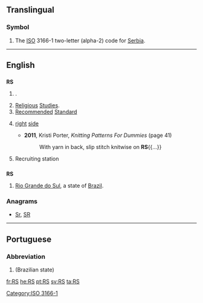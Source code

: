 {{also|.rs|RS-|(RS)-|R's|r's}}
==Translingual==

===Symbol===
{{head|mul|symbol}}

# The [[ISO]] 3166-1 two-letter (alpha-2) code for [[Serbia]].

[[Category:ISO 3166-1]]
----

==English==

==={{initialism-old|en}}===
'''RS'''

# {{context|Mormonism|lang=en}} {{w|Relief Society}}.
# [[religious|Religious]] [[studies|Studies]].
# [[recommended|Recommended]] [[standard|Standard]]
# {{context|knitting|lang=en}} [[right]] [[side]]
#* '''2011''', Kristi Porter, ''Knitting Patterns For Dummies'' (page 41)
#*: With yarn in back, slip stitch knitwise on '''RS'''{{...}}
# {{context|military|US|lang=en}} Recruiting station

==={{abbreviation-old|en}}===
'''RS'''

# [[Rio Grande do Sul]], a state of [[Brazil]].

===Anagrams===
* [[Sr#English|Sr]], [[SR#English|SR]]

----

==Portuguese==

===Abbreviation===
{{head|pt|abbreviation}}

# {{abbreviation of|Rio Grande do Sul|lang=pt}} (Brazilian state)

[[fr:RS]]
[[he:RS]]
[[pt:RS]]
[[sv:RS]]
[[ta:RS]]